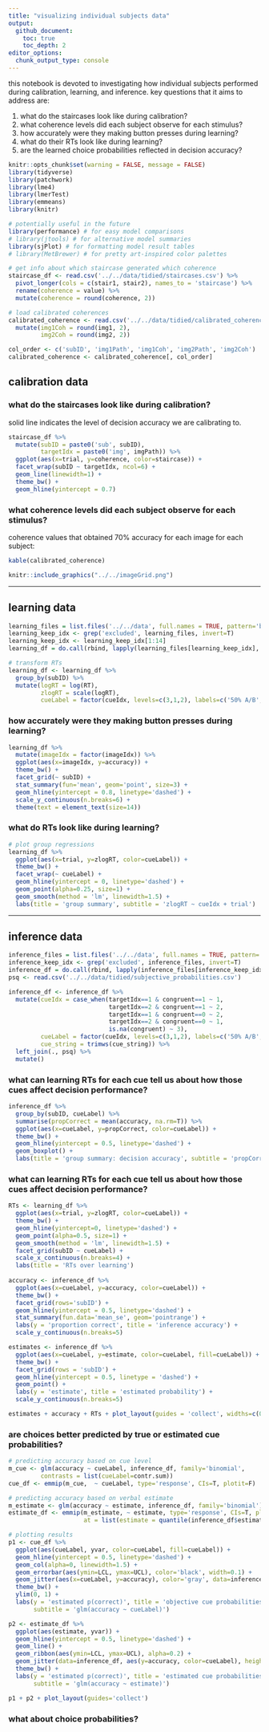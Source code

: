 ```yaml
---
title: "visualizing individual subjects data"
output: 
  github_document:
    toc: true
    toc_depth: 2
editor_options: 
  chunk_output_type: console
---
```


this notebook is devoted to investigating how individual subjects performed during calibration, learning, and inference. key questions that it aims to address are:

1. what do the staircases look like during calibration?
2. what coherence levels did each subject observe for each stimulus?
3. how accurately were they making button presses during learning?
4. what do their RTs look like during learning?
5. are the learned choice probabilities reflected in decision accuracy?

```r
knitr::opts_chunk$set(warning = FALSE, message = FALSE) 
library(tidyverse)
library(patchwork)
library(lme4)
library(lmerTest)
library(emmeans)
library(knitr)

# potentially useful in the future
library(performance) # for easy model comparisons
# library(jtools) # for alternative model summaries
library(sjPlot) # for formatting model result tables
# library(MetBrewer) # for pretty art-inspired color palettes
```


```r
# get info about which staircase generated which coherence
staircase_df <- read.csv('../../data/tidied/staircases.csv') %>% 
  pivot_longer(cols = c(stair1, stair2), names_to = 'staircase') %>%
  rename(coherence = value) %>%
  mutate(coherence = round(coherence, 2)) 

# load calibrated coherences
calibrated_coherence <- read.csv('../../data/tidied/calibrated_coherence.csv') %>%
  mutate(img1Coh = round(img1, 2),
         img2Coh = round(img2, 2))

col_order <- c('subID', 'img1Path', 'img1Coh', 'img2Path', 'img2Coh')
calibrated_coherence <- calibrated_coherence[, col_order]
```


## calibration data

### what do the staircases look like during calibration?
solid line indicates the level of decision accuracy we are calibrating to.
```r

staircase_df %>%
  mutate(subID = paste0('sub', subID),
         targetIdx = paste0('img', imgPath)) %>% 
  ggplot(aes(x=trial, y=coherence, color=staircase)) +
  facet_wrap(subID ~ targetIdx, ncol=6) +
  geom_line(linewidth=1) +
  theme_bw() +
  geom_hline(yintercept = 0.7)

```

### what coherence levels did each subject observe for each stimulus?
coherence values that obtained 70% accuracy for each image for each subject:
```r

kable(calibrated_coherence)

```

```r

knitr::include_graphics("../../imageGrid.png")

```

***

## learning data
```r
learning_files = list.files('../../data', full.names = TRUE, pattern='block1_learning.csv', recursive = T)
learning_keep_idx <- grep('excluded', learning_files, invert=T)
learning_keep_idx <- learning_keep_idx[1:14]
learning_df = do.call(rbind, lapply(learning_files[learning_keep_idx], function(x) { read.csv(x, header = TRUE)} )) 

# transform RTs
learning_df <- learning_df %>%
  group_by(subID) %>%
  mutate(logRT = log(RT),
         zlogRT = scale(logRT),
         cueLabel = factor(cueIdx, levels=c(3,1,2), labels=c('50% A/B', '80% A', '80% B')))
```

### how accurately were they making button presses during learning?
```r
learning_df %>%
  mutate(imageIdx = factor(imageIdx)) %>% 
  ggplot(aes(x=imageIdx, y=accuracy)) +
  theme_bw() +
  facet_grid(~ subID) +
  stat_summary(fun='mean', geom='point', size=3) +
  geom_hline(yintercept = 0.8, linetype='dashed') +
  scale_y_continuous(n.breaks=6) +
  theme(text = element_text(size=14))
```

### what do RTs look like during learning?
```r
# plot group regressions
learning_df %>%
  ggplot(aes(x=trial, y=zlogRT, color=cueLabel)) +
  theme_bw() +
  facet_wrap(~ cueLabel) +
  geom_hline(yintercept = 0, linetype='dashed') +
  geom_point(alpha=0.25, size=1) +
  geom_smooth(method = 'lm', linewidth=1.5) +
  labs(title = 'group summary', subtitle = 'zlogRT ~ cueIdx + trial')
```

***

## inference data

```r
inference_files = list.files('../../data', full.names = TRUE, pattern='block1_inference.csv', recursive = T)
inference_keep_idx <- grep('excluded', inference_files, invert=T)
inference_df = do.call(rbind, lapply(inference_files[inference_keep_idx], function(x) { read.csv(x, header = TRUE)} )) 
psq <- read.csv('../../data/tidied/subjective_probabilities.csv')

inference_df <- inference_df %>%
  mutate(cueIdx = case_when(targetIdx==1 & congruent==1 ~ 1,
                            targetIdx==2 & congruent==1 ~ 2,
                            targetIdx==1 & congruent==0 ~ 2,
                            targetIdx==2 & congruent==0 ~ 1,
                            is.na(congruent) ~ 3),
         cueLabel = factor(cueIdx, levels=c(3,1,2), labels=c('50% A/B', '80%A', '80%B')),
         cue_string = trimws(cue_string)) %>%
  left_join(., psq) %>% 
  mutate()


```

### what can learning RTs for each cue tell us about how those cues affect decision performance?
```r

inference_df %>%
  group_by(subID, cueLabel) %>%
  summarise(propCorrect = mean(accuracy, na.rm=T)) %>%
  ggplot(aes(x=cueLabel, y=propCorrect, color=cueLabel)) +
  theme_bw() +
  geom_hline(yintercept = 0.5, linetype='dashed') +
  geom_boxplot() +
  labs(title = 'group summary: decision accuracy', subtitle = 'propCorrect first computed within-subject')
```

### what can learning RTs for each cue tell us about how those cues affect decision performance?
```r

RTs <- learning_df %>%
  ggplot(aes(x=trial, y=zlogRT, color=cueLabel)) +
  theme_bw() +
  geom_hline(yintercept=0, linetype='dashed') +
  geom_point(alpha=0.5, size=1) +
  geom_smooth(method = 'lm', linewidth=1.5) +
  facet_grid(subID ~ cueLabel) +
  scale_x_continuous(n.breaks=4) +
  labs(title = 'RTs over learning')
  
accuracy <- inference_df %>%
  ggplot(aes(x=cueLabel, y=accuracy, color=cueLabel)) +
  theme_bw() +
  facet_grid(rows='subID') +
  geom_hline(yintercept = 0.5, linetype='dashed') +
  stat_summary(fun.data='mean_se', geom='pointrange') +
  labs(y = 'proportion correct', title = 'inference accuracy') +
  scale_y_continuous(n.breaks=5)

estimates <- inference_df %>%
  ggplot(aes(x=cueLabel, y=estimate, color=cueLabel, fill=cueLabel)) +
  theme_bw() +
  facet_grid(rows = 'subID') +
  geom_hline(yintercept = 0.5, linetype = 'dashed') +
  geom_point() +
  labs(y = 'estimate', title = 'estimated probability') +
  scale_y_continuous(n.breaks=5)

estimates + accuracy + RTs + plot_layout(guides = 'collect', widths=c(0.5, 0.5, 1))
```

### are choices better predicted by true or estimated cue probabilities?
```r

# predicting accuracy based on cue level
m_cue <- glm(accuracy ~ cueLabel, inference_df, family='binomial',
         contrasts = list(cueLabel=contr.sum))
cue_df <- emmip(m_cue,  ~ cueLabel, type='response', CIs=T, plotit=F)

# predicting accuracy based on verbal estimate
m_estimate <- glm(accuracy ~ estimate, inference_df, family='binomial')
estimate_df <- emmip(m_estimate, ~ estimate, type='response', CIs=T, plotit=F,
                     at = list(estimate = quantile(inference_df$estimate, names=F, na.rm=T)))

# plotting results
p1 <- cue_df %>%
  ggplot(aes(cueLabel, yvar, color=cueLabel, fill=cueLabel)) +
  geom_hline(yintercept = 0.5, linetype='dashed') +
  geom_col(alpha=0, linewidth=1.5) +
  geom_errorbar(aes(ymin=LCL, ymax=UCL), color='black', width=0.1) +
  geom_jitter(aes(x=cueLabel, y=accuracy), color='gray', data=inference_df, height=0.05, size=0.5) +
  theme_bw() +
  ylim(0, 1) +
  labs(y = 'estimated p(correct)', title = 'objective cue probabilities',
       subtitle = 'glm(accuracy ~ cueLabel)')

p2 <- estimate_df %>%
  ggplot(aes(estimate, yvar)) +
  geom_hline(yintercept = 0.5, linetype='dashed') +
  geom_line() +
  geom_ribbon(aes(ymin=LCL, ymax=UCL), alpha=0.2) +
  geom_jitter(data=inference_df, aes(y=accuracy, color=cueLabel), height = 0.05, width=0.05, size=0.5) +
  theme_bw() +
  labs(y = 'estimated p(correct)', title = 'estimated cue probabilities',
       subtitle = 'glm(accuracy ~ estimate)')

p1 + p2 + plot_layout(guides='collect')
```

### what about choice probabilities?
```r




```